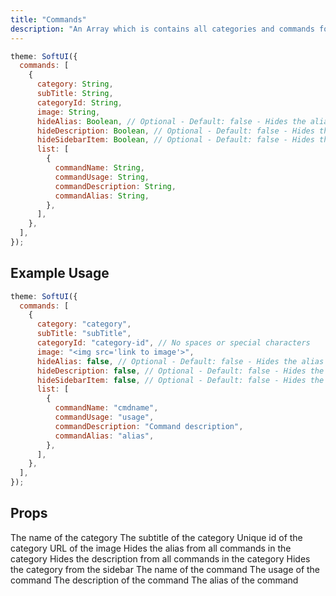```yaml
---
title: "Commands"
description: "An Array which is contains all categories and commands for the commands page."
---
```


```js
theme: SoftUI({
  commands: [
    {
      category: String,
      subTitle: String,
      categoryId: String,
      image: String,
      hideAlias: Boolean, // Optional - Default: false - Hides the alias from all commands in the category
      hideDescription: Boolean, // Optional - Default: false - Hides the description from all commands in the category
      hideSidebarItem: Boolean, // Optional - Default: false - Hides the category from the sidebar
      list: [
        {
          commandName: String,
          commandUsage: String,
          commandDescription: String,
          commandAlias: String,
        },
      ],
    },
  ],
});
```

## Example Usage

```js
theme: SoftUI({
  commands: [
    {
      category: "category",
      subTitle: "subTitle",
      categoryId: "category-id", // No spaces or special characters
      image: "<img src='link to image'>",
      hideAlias: false, // Optional - Default: false - Hides the alias from all commands in the category
      hideDescription: false, // Optional - Default: false - Hides the description from all commands in the category
      hideSidebarItem: false, // Optional - Default: false - Hides the category from the sidebar
      list: [
        {
          commandName: "cmdname",
          commandUsage: "usage",
          commandDescription: "Command description",
          commandAlias: "alias",
        },
      ],
    },
  ],
});
```

## Props

<ParamField path="category" type="string" required>
  The name of the category
</ParamField>
<ParamField path="subTitle" type="string" required>
  The subtitle of the category
</ParamField>
<ParamField path="categoryId" type="string" required>
  Unique id of the category
</ParamField>
<ParamField path="image" type="string" required>
  URL of the image
</ParamField>
<ParamField path="hideAlias" type="boolean">
  Hides the alias from all commands in the category
</ParamField>
<ParamField path="hideDescription" type="boolean">
  Hides the description from all commands in the category
</ParamField>
<ParamField path="hideSidebarItem" type="boolean">
  Hides the category from the sidebar
</ParamField>

<ResponseField name="list" type="Array" required>
  <Expandable title="properties" defaultOpen>
    <ResponseField name="commandName" type="string" required>
      The name of the command
    </ResponseField>
    <ResponseField name="commandUsage" type="string" required>
      The usage of the command
    </ResponseField>
    <ResponseField name="commandDescription" type="string" required>
      The description of the command
    </ResponseField>
    <ResponseField name="commandAlias" type="string" required>
      The alias of the command
    </ResponseField>
  </Expandable>
</ResponseField>
